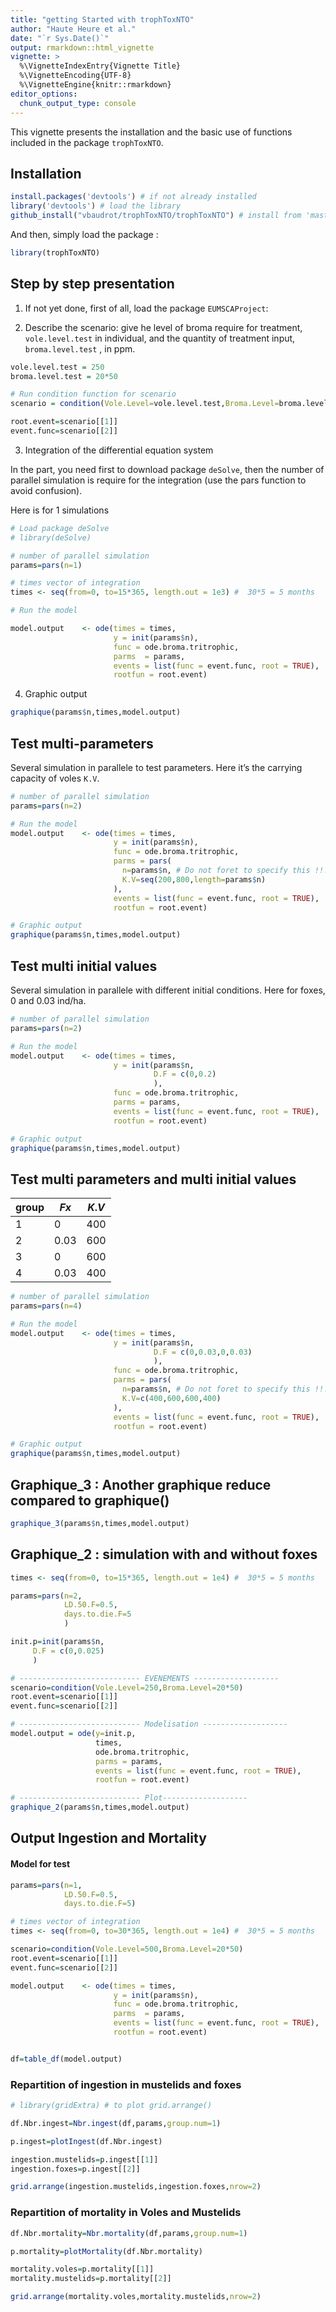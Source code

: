 ```yaml
---
title: "getting Started with trophToxNTO"
author: "Haute Heure et al."
date: "`r Sys.Date()`"
output: rmarkdown::html_vignette
vignette: >
  %\VignetteIndexEntry{Vignette Title}
  %\VignetteEncoding{UTF-8}
  %\VignetteEngine{knitr::rmarkdown}
editor_options: 
  chunk_output_type: console
---
```


This vignette presents the installation and the basic use of functions included in the package `trophToxNTO`.

## Installation

```r
install.packages('devtools') # if not already installed
library('devtools') # load the library
github_install("vbaudrot/trophToxNTO/trophToxNTO") # install from 'master'
```

And then, simply load the package :
```r
library(trophToxNTO)
```

## Step by step presentation

1. If not yet done, first of all, load the package `EUMSCAProject`:

2. Describe the scenario: give he level of broma require for treatment, `vole.level.test` in individual, and the quantity of treatment input, `broma.level.test` , in ppm.

```r
vole.level.test = 250
broma.level.test = 20*50

# Run condition function for scenario
scenario = condition(Vole.Level=vole.level.test,Broma.Level=broma.level.test)

root.event=scenario[[1]]
event.func=scenario[[2]]
```

3. Integration of the differential equation system

In the part, you need first to download package `deSolve`, then the number of parallel simulation is require for the integration (use the pars function to avoid confusion).

Here is for 1 simulations

```r
# Load package deSolve
# library(deSolve)

# number of parallel simulation
params=pars(n=1)

# times vector of integration
times <- seq(from=0, to=15*365, length.out = 1e3) #  30*5 = 5 months 

# Run the model

model.output    <- ode(times = times,
                       y = init(params$n),
                       func = ode.broma.tritrophic,
                       parms  = params,
                       events = list(func = event.func, root = TRUE),
                       rootfun = root.event)

```

4. Graphic output

```r
graphique(params$n,times,model.output) 
```

## Test multi-parameters

Several simulation in parallele to test parameters. Here it's the carrying capacity of voles `K.V`.

```r
# number of parallel simulation
params=pars(n=2)

# Run the model
model.output    <- ode(times = times,
                       y = init(params$n),
                       func = ode.broma.tritrophic,
                       parms = pars(
                         n=params$n, # Do not foret to specify this !!!
                         K.V=seq(200,800,length=params$n)
                       ),
                       events = list(func = event.func, root = TRUE),
                       rootfun = root.event)

# Graphic output
graphique(params$n,times,model.output) 
```

## Test multi initial values

Several simulation in parallele with different initial conditions. Here for foxes, $0$ and $0.03$ ind/ha. 


```r
# number of parallel simulation
params=pars(n=2)

# Run the model
model.output    <- ode(times = times,
                       y = init(params$n,
                                D.F = c(0,0.2)
                                ),
                       func = ode.broma.tritrophic,
                       parms = params,
                       events = list(func = event.func, root = TRUE),
                       rootfun = root.event)

# Graphic output
graphique(params$n,times,model.output) 
```

## Test multi parameters and multi initial values

| group | $Fx$ | $K.V$ |
|---|---|---|
| 1 | 0 | 400 | 
| 2 | 0.03 | 600 |
| 3 | 0 | 600 |
| 4 | 0.03 | 400 |

```r
# number of parallel simulation
params=pars(n=4)

# Run the model
model.output    <- ode(times = times,
                       y = init(params$n,
                                D.F = c(0,0.03,0,0.03)
                                ),
                       func = ode.broma.tritrophic,
                       parms = pars(
                         n=params$n, # Do not foret to specify this !!!
                         K.V=c(400,600,600,400)
                       ),
                       events = list(func = event.func, root = TRUE),
                       rootfun = root.event)

# Graphic output
graphique(params$n,times,model.output) 
```

## Graphique_3 : Another graphique reduce compared to graphique()

```r
graphique_3(params$n,times,model.output) 
```


## Graphique_2 : simulation with and without foxes

```r
times <- seq(from=0, to=15*365, length.out = 1e4) #  30*5 = 5 months 

params=pars(n=2,
            LD.50.F=0.5,
            days.to.die.F=5
            )

init.p=init(params$n,
     D.F = c(0,0.025)
     )

# --------------------------- EVENEMENTS -------------------
scenario=condition(Vole.Level=250,Broma.Level=20*50)
root.event=scenario[[1]]
event.func=scenario[[2]]

# --------------------------- Modelisation -------------------
model.output = ode(y=init.p,
                   times,
                   ode.broma.tritrophic, 
                   parms = params,
                   events = list(func = event.func, root = TRUE),
                   rootfun = root.event)

# --------------------------- Plot-------------------
graphique_2(params$n,times,model.output)
```

## Output Ingestion and Mortality


####  Model for test

```r
params=pars(n=1,
            LD.50.F=0.5,
            days.to.die.F=5)

# times vector of integration
times <- seq(from=0, to=30*365, length.out = 1e4) #  30*5 = 5 months 

scenario=condition(Vole.Level=500,Broma.Level=20*50)
root.event=scenario[[1]]
event.func=scenario[[2]]

model.output    <- ode(times = times,
                       y = init(params$n),
                       func = ode.broma.tritrophic,
                       parms  = params,
                       events = list(func = event.func, root = TRUE),
                       rootfun = root.event)


df=table_df(model.output)
```

### Repartition of ingestion in mustelids and foxes

```r
# library(gridExtra) # to plot grid.arrange()
```


```r
df.Nbr.ingest=Nbr.ingest(df,params,group.num=1)

p.ingest=plotIngest(df.Nbr.ingest)

ingestion.mustelids=p.ingest[[1]]
ingestion.foxes=p.ingest[[2]]

grid.arrange(ingestion.mustelids,ingestion.foxes,nrow=2)
```

### Repartition of mortality in Voles and Mustelids

```r
df.Nbr.mortality=Nbr.mortality(df,params,group.num=1)

p.mortality=plotMortality(df.Nbr.mortality)

mortality.voles=p.mortality[[1]]
mortality.mustelids=p.mortality[[2]]

grid.arrange(mortality.voles,mortality.mustelids,nrow=2)
```


